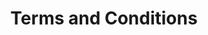 ---
title: "Terms and Conditions"
description: "Description of your new file."
sidebarTitle: "Terms & Conditions"
---